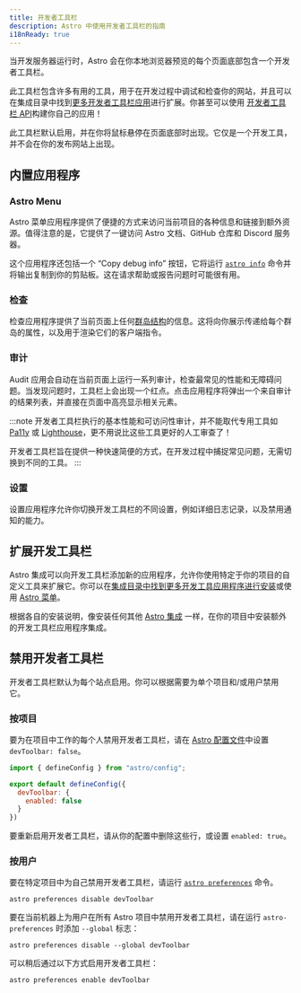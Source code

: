 ```yaml
---
title: 开发者工具栏
description: Astro 中使用开发者工具栏的指南
i18nReady: true
---
```


当开发服务器运行时，Astro 会在你本地浏览器预览的每个页面底部包含一个开发者工具栏。

此工具栏包含许多有用的工具，用于在开发过程中调试和检查你的网站，并且可以在集成目录中找到[更多开发者工具栏应用](#扩展开发工具栏)进行扩展。你甚至可以使用 [开发者工具栏 API](/zh-cn/reference/dev-toolbar-app-reference/)构建你自己的应用！

此工具栏默认启用，并在你将鼠标悬停在页面底部时出现。它仅是一个开发工具，并不会在你的发布网站上出现。

## 内置应用程序

### Astro Menu

Astro 菜单应用程序提供了便捷的方式来访问当前项目的各种信息和链接到额外资源。值得注意的是，它提供了一键访问 Astro 文档、GitHub 仓库和 Discord 服务器。

这个应用程序还包括一个 “Copy debug info” 按钮，它将运行 [`astro info`](/zh-cn/reference/cli-reference/#astro-info) 命令并将输出复制到你的剪贴板。这在请求帮助或报告问题时可能很有用。

### 检查

检查应用程序提供了当前页面上任何[群岛结构](/zh-cn/concepts/islands/)的信息。这将向你展示传递给每个群岛的属性，以及用于渲染它们的客户端指令。

### 审计

Audit 应用会自动在当前页面上运行一系列审计，检查最常见的性能和无障碍问题。当发现问题时，工具栏上会出现一个红点。点击应用程序将弹出一个来自审计的结果列表，并直接在页面中高亮显示相关元素。

:::note
开发者工具栏执行的基本性能和可访问性审计，并不能取代专用工具如 [Pa11y](https://pa11y.org/) 或 [Lighthouse](https://developers.google.com/web/tools/lighthouse)，更不用说比这些工具更好的人工审查了！

开发者工具栏旨在提供一种快速简便的方式，在开发过程中捕捉常见问题，无需切换到不同的工具。
:::

### 设置

设置应用程序允许你切换开发工具栏的不同设置，例如详细日志记录，以及禁用通知的能力。

## 扩展开发工具栏

Astro 集成可以向开发工具栏添加新的应用程序，允许你使用特定于你的项目的自定义工具来扩展它。你可以在[集成目录中找到更多开发工具应用程序进行安装](https://astro.build/integrations/?search=&categories%5B%5D=toolbar)或使用 [Astro 菜单](#astro-菜单)。

根据各自的安装说明，像安装任何其他 [Astro 集成](/zh-cn/guides/integrations-guide/) 一样，在你的项目中安装额外的开发工具栏应用程序集成。

## 禁用开发者工具栏

开发者工具栏默认为每个站点启用。你可以根据需要为单个项目和/或用户禁用它。

### 按项目

要为在项目中工作的每个人禁用开发者工具栏，请在 [Astro 配置文件](/zh-cn/reference/configuration-reference/)中设置 `devToolbar: false`。

```js title="astro.config.mjs" ins={4-6}
import { defineConfig } from "astro/config";

export default defineConfig({
  devToolbar: {
    enabled: false
  }
})
```

要重新启用开发者工具栏，请从你的配置中删除这些行，或设置 `enabled: true`。

### 按用户

要在特定项目中为自己禁用开发者工具栏，请运行 [`astro preferences`](/zh-cn/reference/cli-reference/#astro-preferences) 命令。

```shell
astro preferences disable devToolbar
```

要在当前机器上为用户在所有 Astro 项目中禁用开发者工具栏，请在运行 `astro-preferences` 时添加 `--global` 标志：

```shell
astro preferences disable --global devToolbar
```

可以稍后通过以下方式启用开发者工具栏：

```shell
astro preferences enable devToolbar
```